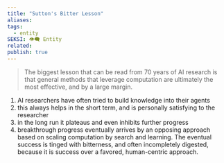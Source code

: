 ```yaml
---
title: "Sutton's Bitter Lesson"
aliases: 
tags:
  - entity
SEKSI: 👁️‍🗨️ Entity
related:
publish: true
---
```



> The biggest lesson that can be read from 70 years of AI research is that general methods that leverage computation are ultimately the most effective, and by a large margin.

1) AI researchers have often tried to build knowledge into their agents
2) this always helps in the short term, and is personally satisfying to the researcher 
3) in the long run it plateaus and even inhibits further progress
4) breakthrough progress eventually arrives by an opposing approach based on scaling computation by search and learning. The eventual success is tinged with bitterness, and often incompletely digested, because it is success over a favored, human-centric approach.

